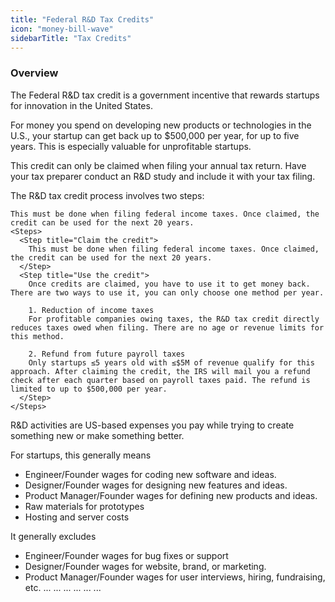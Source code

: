 ```yaml
---
title: "Federal R&D Tax Credits"
icon: "money-bill-wave"
sidebarTitle: "Tax Credits"
---
```


### Overview
The Federal R&D tax credit is a government incentive that rewards startups for innovation in the United States.

For money you spend on developing new products or technologies in the U.S., your startup can get back up to $500,000 per year, for up to five years. This is especially valuable for unprofitable startups.

This credit can only be claimed when filing your annual tax return. Have your tax preparer conduct an R&D study and include it with your tax filing.


<AccordionGroup>
  <Accordion title="How does it work?">
    The R&D tax credit process involves two steps:

    This must be done when filing federal income taxes. Once claimed, the credit can be used for the next 20 years.
    <Steps>
      <Step title="Claim the credit">
        This must be done when filing federal income taxes. Once claimed, the credit can be used for the next 20 years.
      </Step>
      <Step title="Use the credit">
        Once credits are claimed, you have to use it to get money back. There are two ways to use it, you can only choose one method per year.
    
        1. Reduction of income taxes
        For profitable companies owing taxes, the R&D tax credit directly reduces taxes owed when filing. There are no age or revenue limits for this method. 
  
        2. Refund from future payroll taxes
        Only startups ≤5 years old with ≤$5M of revenue qualify for this approach. After claiming the credit, the IRS will mail you a refund check after each quarter based on payroll taxes paid. The refund is limited to up to $500,000 per year.
      </Step>
    </Steps>
  </Accordion>
  
  <Accordion title="What are R&D Activities?">
R&D activities are US-based expenses you pay while trying to create something new or make something better.

For startups, this generally means
- Engineer/Founder wages for coding new software and ideas.
- Designer/Founder wages for designing new features and ideas.
- Product Manager/Founder wages for defining new products and ideas.
- Raw materials for prototypes
- Hosting and server costs

It generally excludes
- Engineer/Founder wages for bug fixes or support
- Designer/Founder wages for website, brand, or marketing.
- Product Manager/Founder wages for user interviews, hiring, fundraising, etc.
  </Accordion>
  <Accordion title="Who qualifies?">
    ...
  </Accordion>
  <Accordion title="How much can you get?">
    ...
  </Accordion>
  <Accordion title="How do you get the money?">
    ...
  </Accordion>
  <Accordion title="When is the deadline?">
    ...
  </Accordion>
  <Accordion title="How much does it cost?">
    ...
  </Accordion>
    <Accordion title="Example">
    ...
  </Accordion>
</AccordionGroup>